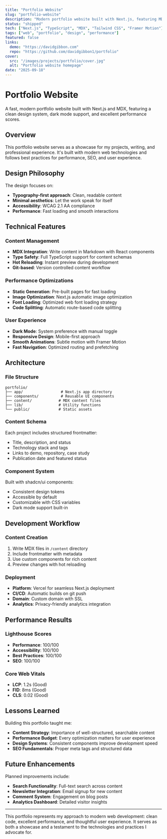```yaml
---
title: "Portfolio Website"
slug: "portfolio-website"
description: "Modern portfolio website built with Next.js, featuring MDX content management and dark mode."
status: "shipped"
tech: ["Next.js", "TypeScript", "MDX", "Tailwind CSS", "Framer Motion"]
tags: ["web", "portfolio", "design", "performance"]
featured: false
links:
  demo: "https://davidgibbon.com"
  repo: "https://github.com/davidgibbon1/portfolio"
cover:
  src: "/images/projects/portfolio/cover.jpg"
  alt: "Portfolio website homepage"
date: "2025-09-18"
---
```


# Portfolio Website

A fast, modern portfolio website built with Next.js and MDX, featuring a clean design system, dark mode support, and excellent performance scores.

## Overview

This portfolio website serves as a showcase for my projects, writing, and professional experience. It's built with modern web technologies and follows best practices for performance, SEO, and user experience.

## Design Philosophy

The design focuses on:
- **Typography-first approach**: Clean, readable content
- **Minimal aesthetics**: Let the work speak for itself  
- **Accessibility**: WCAG 2.1 AA compliance
- **Performance**: Fast loading and smooth interactions

## Technical Features

### Content Management
- **MDX Integration**: Write content in Markdown with React components
- **Type Safety**: Full TypeScript support for content schemas
- **Hot Reloading**: Instant preview during development
- **Git-based**: Version controlled content workflow

### Performance Optimizations
- **Static Generation**: Pre-built pages for fast loading
- **Image Optimization**: Next.js automatic image optimization
- **Font Loading**: Optimized web font loading strategy
- **Code Splitting**: Automatic route-based code splitting

### User Experience
- **Dark Mode**: System preference with manual toggle
- **Responsive Design**: Mobile-first approach
- **Smooth Animations**: Subtle motion with Framer Motion
- **Fast Navigation**: Optimized routing and prefetching

## Architecture

### File Structure
```
portfolio/
├── app/                 # Next.js app directory
├── components/          # Reusable UI components
├── content/            # MDX content files
├── lib/                # Utility functions
└── public/             # Static assets
```

### Content Schema
Each project includes structured frontmatter:
- Title, description, and status
- Technology stack and tags
- Links to demo, repository, case study
- Publication date and featured status

### Component System
Built with shadcn/ui components:
- Consistent design tokens
- Accessible by default
- Customizable with CSS variables
- Dark mode support built-in

## Development Workflow

### Content Creation
1. Write MDX files in `/content` directory
2. Include frontmatter with metadata
3. Use custom components for rich content
4. Preview changes with hot reloading

### Deployment
- **Platform**: Vercel for seamless Next.js deployment
- **CI/CD**: Automatic builds on git push
- **Domain**: Custom domain with SSL
- **Analytics**: Privacy-friendly analytics integration

## Performance Results

### Lighthouse Scores
- **Performance**: 100/100
- **Accessibility**: 100/100  
- **Best Practices**: 100/100
- **SEO**: 100/100

### Core Web Vitals
- **LCP**: 1.2s (Good)
- **FID**: 8ms (Good)
- **CLS**: 0.02 (Good)

## Lessons Learned

Building this portfolio taught me:
- **Content Strategy**: Importance of well-structured, searchable content
- **Performance Budget**: Every optimization matters for user experience
- **Design Systems**: Consistent components improve development speed
- **SEO Fundamentals**: Proper meta tags and structured data

## Future Enhancements

Planned improvements include:
- **Search Functionality**: Full-text search across content
- **Newsletter Integration**: Email signup for new content
- **Comment System**: Engagement on blog posts
- **Analytics Dashboard**: Detailed visitor insights

---

This portfolio represents my approach to modern web development: clean code, excellent performance, and thoughtful user experience. It serves as both a showcase and a testament to the technologies and practices I advocate for.

